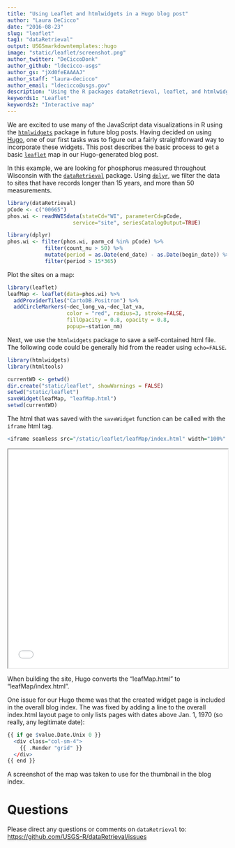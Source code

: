 ```yaml
---
title: "Using Leaflet and htmlwidgets in a Hugo blog post"
author: "Laura DeCicco"
date: "2016-08-23"
slug: "leaflet"
tag1: "dataRetrieval"
output: USGSmarkdowntemplates::hugo
image: "static/leaflet/screenshot.png"
author_twitter: "DeCiccoDonk"
author_github: "ldecicco-usgs"
author_gs: "jXd0feEAAAAJ"
author_staff: "laura-decicco"
author_email: "ldecicco@usgs.gov"
description: "Using the R packages dataRetrieval, leaflet, and htmlwidgets, the workflow for a Hugo blogpost is explained."
keywords1: "Leaflet"
keywords2: "Interactive map"
---
```


We are excited to use many of the JavaScript data visualizations in R using the [`htmlwidgets`](http://www.htmlwidgets.org/) package in future blog posts. Having decided on using [Hugo](https://gohugo.io/), one of our first tasks was to figure out a fairly straightforward way to incorporate these widgets. This post describes the basic process to get a basic [`leaflet`](https://cran.r-project.org/package=leaflet)  map in our Hugo-generated blog post.

In this example, we are looking for phosphorus measured throughout Wisconsin with the [`dataRetrieval`](https://cran.r-project.org/package=dataRetrieval) package. Using [`dplyr`](https://cran.r-project.org/package=dplyr), we filter the data to sites that have records longer than 15 years, and more than 50 measurements.

```r
library(dataRetrieval)
pCode <- c("00665")
phos.wi <- readNWISdata(stateCd="WI", parameterCd=pCode,
                     service="site", seriesCatalogOutput=TRUE)

library(dplyr)
phos.wi <- filter(phos.wi, parm_cd %in% pCode) %>%
            filter(count_nu > 50) %>%
            mutate(period = as.Date(end_date) - as.Date(begin_date)) %>%
            filter(period > 15*365)
```


Plot the sites on a map:

```r
library(leaflet)
leafMap <- leaflet(data=phos.wi) %>% 
  addProviderTiles("CartoDB.Positron") %>%
  addCircleMarkers(~dec_long_va,~dec_lat_va,
                   color = "red", radius=3, stroke=FALSE,
                   fillOpacity = 0.8, opacity = 0.8,
                   popup=~station_nm)

```

Next, we use the `htmlwidgets` package to save a self-contained html file. The following code could be generally hid from the reader using `echo=FALSE`. 


```r
library(htmlwidgets)
library(htmltools)

currentWD <- getwd()
dir.create("static/leaflet", showWarnings = FALSE)
setwd("static/leaflet")
saveWidget(leafMap, "leafMap.html")
setwd(currentWD)

```


The html that was saved with the `saveWidget` function can be called with the `iframe` html tag. 

```r
<iframe seamless src="/static/leaflet/leafMap/index.html" width="100%" height="500"></iframe>
```

<iframe seamless src="/static/leaflet/leafMap/index.html" width="100%" height="500"></iframe>

When building the site, Hugo converts the "leafMap.html" to "leafMap/index.html". 

One issue for our Hugo theme was that the created widget page is included in the overall blog index. The was fixed by adding a line to the overall index.html layout page to only lists pages with dates above Jan. 1, 1970 (so really, any legitimate date):

```r
{{ if ge $value.Date.Unix 0 }}
  <div class="col-sm-4">
    {{ .Render "grid" }}
  </div>
{{ end }}

```

A screenshot of the map was taken to use for the thumbnail in the blog index.

# Questions

Please direct any questions or comments on `dataRetrieval` to:
[https://github.com/USGS-R/dataRetrieval/issues](https://github.com/USGS-R/dataRetrieval/issues)